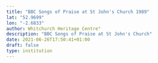 ```yaml
---
title: "BBC Songs of Praise at St John's Church 1989"
lat: "52.9699"
lon: "-2.6833"
author: Whitchurch Heritage Centre"
description: "BBC Songs of Praise at St John's Church"
date: 2021-06-26T17:50:41+01:00
draft: false
type: institution
---
```

